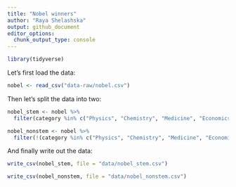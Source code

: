 ```yaml
---
title: "Nobel winners"
author: "Raya Shelashska"
output: github_document
editor_options: 
  chunk_output_type: console
---
```


```r
library(tidyverse)
```

Let's first load the data:

```r
nobel <- read_csv("data-raw/nobel.csv")
```

Then let's split the data into two:

```r
nobel_stem <- nobel %>%
  filter(category %in% c("Physics", "Chemistry", "Medicine", "Economics"))

nobel_nonstem <- nobel %>%
  filter(!(category %in% c("Physics", "Chemistry", "Medicine", "Economics")))
```

And finally write out the data:

```r
write_csv(nobel_stem, file = "data/nobel_stem.csv")
```

```r
write_csv(nobel_nonstem, file = "data/nobel_nonstem.csv")
```


